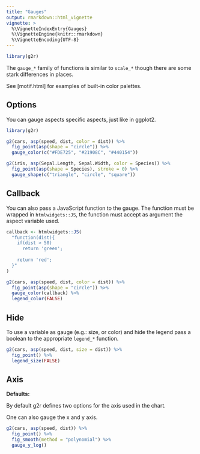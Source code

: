 ```yaml
---
title: "Gauges"
output: rmarkdown::html_vignette
vignette: >
  %\VignetteIndexEntry{Gauges}
  %\VignetteEngine{knitr::rmarkdown}
  %\VignetteEncoding{UTF-8}
---
```


```r
library(g2r)
```

The `gauge_*` family of functions is similar to `scale_*` though there are some stark differences in places.

See [motif.html] for examples of built-in color palettes.

## Options

You can gauge aspects specific aspects, just like in ggplot2.

```r
library(g2r)

g2(cars, asp(speed, dist, color = dist)) %>% 
  fig_point(asp(shape = "circle")) %>% 
  gauge_color(c("#FDE725", "#21908C", "#440154"))
```

```r
g2(iris, asp(Sepal.Length, Sepal.Width, color = Species)) %>% 
  fig_point(asp(shape = Species), stroke = 0) %>% 
  gauge_shape(c("triangle", "circle", "square"))
```

## Callback

You can also pass a JavaScript function to the gauge. The function must be wrapped in `htmlwidgets::JS`, the function must accept as argument the aspect variable used.

```r
callback <- htmlwidgets::JS(
  "function(dist){
    if(dist > 50)
      return 'green';
    
    return 'red';
  }"
)

g2(cars, asp(speed, dist, color = dist)) %>% 
  fig_point(asp(shape = "circle")) %>% 
  gauge_color(callback) %>% 
  legend_color(FALSE)
```

## Hide

To use a variable as gauge (e.g.: size, or color) and hide the legend pass a boolean to the appropriate `legend_*` function.

```r
g2(cars, asp(speed, dist, size = dist)) %>% 
  fig_point() %>% 
  legend_size(FALSE)
```

## Axis

__Defaults:__

By default g2r defines two options for the axis used in the chart.

One can also gauge the x and y axis.

```r
g2(cars, asp(speed, dist)) %>% 
  fig_point() %>%
  fig_smooth(method = "polynomial") %>%  
  gauge_y_log()
```
